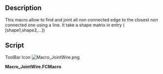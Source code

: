 <languages/>
<translate>
<!--T:4-->
{{VeryImportantMessage|!!! This macro needs to be corrected. !!!}}

<!--T:1-->
{{Macro
|Name=JointWire
|Icon=Macro_JointWire.png
|Description={{ColoredText|#ff0000|!!! This macro needs to be corrected. !!!}}<br/>This macro allow to find and joint all non connected edge to the closest non connected one using a line. It take a shape matrix in entry ([shape1, shape2, ...])
|Author=Tremblou
|Version=1.0
|Date=2011-08-24
|FCVersion=All
|Download=[https://www.freecadweb.org/wiki/images/b/bb/Macro_JointWire.png ToolBar Icon]
}}

==Description== <!--T:2-->
This macro allow to find and joint all non connected edge to the closest non connected one using a line. It take a shape matrix in entry ( [shape1,shape2,...])

==Script== <!--T:3-->

<!--T:5-->
ToolBar Icon [[Image:Macro_JointWire.png]]
</translate>

'''Macro_JointWire.FCMacro'''

{{MacroCode|code=

 def findWires(edges):
    def verts(shape):
                return [shape.Vertexes[0].Point,shape.Vertexes[-1].Point]
        def group(shapes):
                shapesIn = shapes[:]
                pointTst = []
        pointOut =[]
        for s in shapesIn :
            pointTst=pointTst+[s.Vertexes[0].Point]
            pointTst=pointTst+[s.Vertexes[-1].Point]
        print pointTst               
        changed = False
                for s in shapesIn:
                        if len(s.Vertexes) < 2:
                print "one vertex, its a circle, just add"
                        else:                             
                                for v in verts(s):
                    twoDot=0
                                        for vv in pointTst:
                                                if v == vv:
                            twoDot=twoDot+1                           
                        if v==vv and twoDot==2 :                   
                            changed = True
                            print "found matching vert"
                            break
                                    if twoDot<2:
                        print "didn't find any matching vert..."
                        pointOut.append(v)
         print "Dots non connected", pointOut
                return(changed,pointOut)
    def joint(point):
        for p in range(len(point)/2) :
            print point
            deltI=Part.Vertex(100,100,100).Point
            pos=1
            for pp in range(len(point)-1) :
                print "position:",pp+1
                if len(point)-1>1:
                    deltN=(point[0]-point[pp+1])
                    if deltN.Length<deltI.Length:
                        deltI=deltN
                        pos=pp+1
                        print "changement",pos
                else:
                    pos=1   
            print "points a joindre",point[0],point[pos]
            if point[0]!=point[pos]:
                Part.show(Part.makePolygon([point[0],point[pos]]))
            else:
                print "WARNING les points ont la meme valeurs "
            point.pop(0)
            point.pop(pos-1)
        point=0 #to have a return normally void
        return(point)
    working = True
        edgeSet = edges
    result = group(edgeSet)
        working = result[0]
        edgeSet = result[1]
    joint(result[1])
        return result[1]

}}
{{clear}}